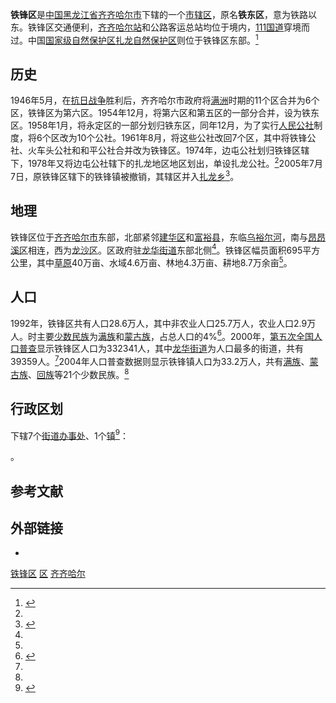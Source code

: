 {{coord|47|20|29|N|123|56|44|E|region:CN-23_type:adm2nd_source:kolossus-dewiki|display=title}}
{{Infobox China County
| county  = 铁锋区
| Photo = 
| Photoname=
| map =
| map size = 
| customimage={{Location map|黑龍江|label=铁锋区|lat_deg=47|lat_min=20|lat_sec=29|lon_deg=123|lon_min=56|lon_sec=44|width=250px|caption=}}
| Pinyin   = 
| Belong = [[齐齐哈尔市|齐齐哈尔市]]
| Types= [[市辖区|市辖区]]
| founded = 1954年
| admincode= 230204
| seat = [[龙华街道_(齐齐哈尔市)|龙华街道]]
| officerTitle= 区委书记
| officer=魏玉峰
| division =
| town=
| township=1个乡
| subdistrict=7个街道
| post code=161000
| phone code = 0452
| area = 695
| area land =  
| area water =  
| precipitation = 
| climate = 
| census yr = 2004
| pop = 33.2万人<ref name="介绍">[http://www.chinaquhua.cn/heilongjiang/tiefeng.html 黑龙江齐齐哈尔铁锋区] {{webarchive|url=https://web.archive.org/web/20111106071835/http://www.chinaquhua.cn/heilongjiang/tiefeng.html |date=2011-11-06 }}</ref>
| density = 
| GDP = 
| web = http://www.tfqzf.gov.cn/
}}
'''铁锋区'''是[[中华人民共和国|中国]][[黑龙江省|黑龙江省]][[齐齐哈尔市|齐齐哈尔市]]下辖的一个[[市辖区|市辖区]]，原名'''铁东区'''，意为铁路以东。铁锋区交通便利，[[齐齐哈尔站|齐齐哈尔站]]和公路客运总站均位于境内，[[111国道|111国道]]穿境而过。中国[[国家级自然保护区|国家级自然保护区]][[扎龙自然保护区|扎龙自然保护区]]则位于铁锋区东部。<ref name="官网">{{Cite web |url=http://www.tfqzf.gov.cn/alone.asp?type=%CC%FA%B7%E6%C7%F8%C7%E9 |title=铁锋区情况简介 |accessdate=2011-09-22 |archive-date=2013-01-27 |archive-url=https://web.archive.org/web/20130127170941/http://www.tfqzf.gov.cn/alone.asp?type=%CC%FA%B7%E6%C7%F8%C7%E9 |dead-url=yes }}</ref>

==历史==
1946年5月，在[[抗日战争|抗日战争]]胜利后，齐齐哈尔市政府将[[满洲|满洲]]时期的11个区合并为6个区，铁锋区为第六区。1954年12月，将第六区和第五区的一部分合并，设为铁东区。1958年1月，将永定区的一部分划归铁东区，同年12月，为了实行[[人民公社|人民公社]]制度，将6个区改为10个公社。1961年8月，将这些公社改回7个区，其中将铁锋公社、火车头公社和和平公社合并改为铁锋区。1974年，边屯公社划归铁锋区辖下，1978年又将边屯公社辖下的扎龙地区地区划出，单设扎龙公社。<ref name="介绍"/>2005年7月7日，原铁锋区辖下的铁锋镇被撤销，其辖区并入[[扎龙乡|扎龙乡]]<ref>{{Cite web |url=http://xzqh.org/quhua/23hlj/0204tf.htm |title=齐齐哈尔市铁锋区 |accessdate=2011-09-22 |archive-date=2011-09-21 |archive-url=https://web.archive.org/web/20110921075106/http://www.xzqh.org/quhua/23hlj/0204tf.htm |dead-url=no }}</ref>。

==地理==
铁锋区位于[[齐齐哈尔市|齐齐哈尔市]]东部，北部紧邻[[建华区|建华区]]和[[富裕县|富裕县]]，东临[[乌裕尔河|乌裕尔河]]，南与[[昂昂溪区|昂昂溪区]]相连，西为[[龙沙区|龙沙区]]。区政府驻[[龙华街道_(齐齐哈尔市)|龙华街道]]东部北侧<ref name="介绍"/>。铁锋区幅员面积695平方公里，其中[[草原|草原]]40万亩、水域4.6万亩、林地4.3万亩、耕地8.7万余亩<ref name="官网"/>。

==人口==
1992年，铁锋区共有人口28.6万人，其中非农业人口25.7万人，农业人口2.9万人。时主要[[少数民族|少数民族]]为[[满族|满族]]和[[蒙古族|蒙古族]]，占总人口的4%<ref>{{Cite web |url=http://www.zglz.gov.cn/dml.htm |title=《黑龙江省志·地名录》 |accessdate=2011-09-22 |archive-date=2011-09-11 |archive-url=https://web.archive.org/web/20110911064021/http://www.zglz.gov.cn/dml.htm |dead-url=no }}</ref>。2000年，[[第五次全国人口普查|第五次全国人口普查]]显示铁锋区人口为332341人，其中[[龙华街道_(齐齐哈尔市)|龙华街道]]为人口最多的街道，共有39359人。<ref name="介绍"/>2004年人口普查数据则显示铁锋镇人口为33.2万人，共有[[满族|满族]]、[[蒙古族|蒙古族]]、[[回族|回族]]等21个少数民族。<ref name="官网"/>

== 行政区划 ==
{{PAGENAMEBASE}}下辖7个[[街道办事处|街道办事处]]、1个[[行政建制镇|镇]]<ref>{{PRC admin/ref sgc|23/02/04}}</ref>：

{{PRC admin/children|23/02/04}}。

== 参考文献 ==
{{reflist}}

== 外部链接 ==
* {{Official website|http://www.tfqzf.gov.cn/|name=齐齐哈尔市铁锋区人民政府}}

{{齐齐哈尔市铁锋区行政区划}}
{{齐齐哈尔市行政区划}}
{{黑龙江行政区划}}

[[Category:铁锋区|]]
[[Category:齐齐哈尔区县市|区]]
[[Category:黑龙江市辖区|齐齐哈尔]]